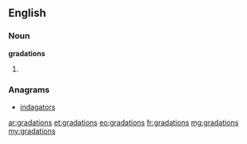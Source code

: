 ==English==

===Noun===
'''gradations'''

# {{plural of|gradation}}

===Anagrams===
* [[indagators#English|indagators]]

[[ar:gradations]]
[[et:gradations]]
[[eo:gradations]]
[[fr:gradations]]
[[mg:gradations]]
[[my:gradations]]